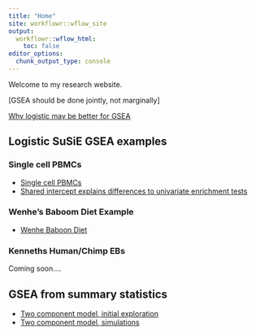 ```yaml
---
title: "Home"
site: workflowr::wflow_site
output:
  workflowr::wflow_html:
    toc: false
editor_options:
  chunk_output_type: console
---
```


Welcome to my research website.

[GSEA should be done jointly, not marginally]

[Why logistic may be better for GSEA](linear_v_logistic_start.html)

## Logistic SuSiE GSEA examples

### Single cell PBMCs
* [Single cell PBMCs](single_cell_pbmc.html)
* [Shared intercept explains differences to univariate enrichment tests](single_cell_pbmc_l1.Rmd)

### Wenhe's Baboom Diet Example
* [Wenhe Baboon Diet](baboon_diet.html)

### Kenneths Human/Chimp EBs
Coming soon....

## GSEA from summary statistics
* [Two component model, initial exploration](summary_stat_gsea_exploration.html)
* [Two component model, simulations](summary_stat_gsea_sim.html)

<!-- [Two component model, multiple regression]() -->

